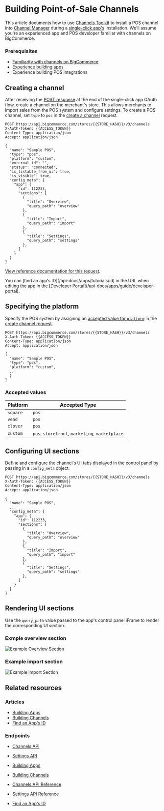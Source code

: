 # Building Point-of-Sale Channels

This article documents how to use [Channels Toolkit](/api-docs/channels/guide/channels-toolkit-reference) to install a POS channel into [Channel Manager](https://support.bigcommerce.com/s/article/Selling-Everywhere-with-Channel-Manager) during a [single-click app's](/api-docs/apps/guide/types) installation. We'll assume you're an experienced app and POS developer familiar with channels on BigCommerce.

### Prerequisites


- [Familiarity with channels on BigCommerce](/api-docs/channels/guide/overview)
- [Experience building apps](/api-docs/apps/guide/intro)
- Experience building POS integrations

## Creating a channel

After receiving the [POST response](/api-docs/apps/guide/auth#receiving-the-post-response) at the end of the single-click app OAuth flow, create a channel on the merchant's store. This allows merchants to import sales from the POS system and configure settings. To create a POS channel, set `type` to `pos` in the [create a channel](/api-reference/store-management/channels/channels/createchannel) request.

```http filename="Example request: Create a channel" showLineNumbers copy
POST https://api.bigcommerce.com/stores/{{STORE_HASH}}/v3/channels
X-Auth-Token: {{ACCESS_TOKEN}}
Content-Type: application/json
Accept: application/json

{
  "name": "Sample POS",
  "type": "pos",
  "platform": "custom",
  "external_id": "",
  "status": "connected",
  "is_listable_from_ui": true,
  "is_visible": true,
  "config_meta": {
    "app": {
      "id": 112233,
      "sections": [
        {
          "title": "Overview",
          "query_path": "overview"
        },
        {
          "title": "Import",
          "query_path": "import"
        },
        {
          "title": "Settings",
          "query_path": "settings"
        },
      ]
    }
  }
}
```

[View reference documentation for this request](/api-reference/store-management/channels/channels/createchannel).

<Callout type="info">
  You can [find an app's ID](/api-docs/apps/tutorials/id) in the URL when editing the app in the [Developer Portal](/api-docs/apps/guide/developer-portal).
</Callout>


## Specifying the platform

Specify the POS system by assigning an [accepted value for `platform`](#accepted-values) in the [create channel request](/api-reference/store-management/channels/channels/createchannel).

```http filename="Example request: Create a channel" showLineNumbers copy
POST https://api.bigcommerce.com/stores/{{STORE_HASH}}/v3/channels
X-Auth-Token: {{ACCESS_TOKEN}}
Content-Type: application/json
Accept: application/json

{
  "name": "Sample POS",
  "type": "pos",
  "platform": "custom",
  ...
  }
}
```

### Accepted values

| Platform          | Accepted Type             |
|-------------------|---------------------------|
| `square `         | `pos`                     |
| `vend`            | `pos`                     |
| `clover`          | `pos`                     |
| `custom`          | `pos`, `storefront`, `marketing`, `marketplace` |

## Configuring UI sections

Define and configure the channel's UI tabs displayed in the control panel by passing in a `config_meta` object.

```http filename="Example request: Create a channel" showLineNumbers copy
POST https://api.bigcommerce.com/stores/{{STORE_HASH}}/v3/channels
X-Auth-Token: {{ACCESS_TOKEN}}
Content-Type: application/json
Accept: application/json

{
  "name": "Sample POS",
  ...
  "config_meta": {
    "app": {
      "id": 112233,
      "sections": [
        {
          "title": "Overview",
          "query_path": "overview"
        },
        {
          "title": "Import",
          "query_path": "import"
        },
        {
          "title": "Settings",
          "query_path": "settings"
        },
      ]
    }
  }
}
```

## Rendering UI sections

Use the `query_path` value passed to the app's control panel iFrame to render the corresponding UI section.

### Exmple overview section

![Example Overview Section](https://storage.googleapis.com/bigcommerce-production-dev-center/images/channels/channels-channel-overview.png "Example Overview Section")

### Example import section

![Example Import Section](https://storage.googleapis.com/bigcommerce-production-dev-center/images/channels/channels-pos-import.png "Example Import Section")

## Related resources

### Articles

- [Building Apps](/api-docs/apps/guide/intro)
- [Building Channels](/api-docs/channels/guide/overview)
- [Find an App's ID](/api-docs/apps/tutorials/id)

### Endpoints

- [Channels API](/api-reference/store-management/channels)
- [Settings API](/api-reference/store-management/settings)

- [Building Apps](/api-docs/apps/guide/intro)
- [Building Channels](/api-docs/channels/guide/overview)
- [Channels API Reference](/api-reference/store-management/channels)
- [Settings API Reference](/api-reference/store-management/settings)
- [Find an App's ID](/api-docs/apps/tutorials/id)
